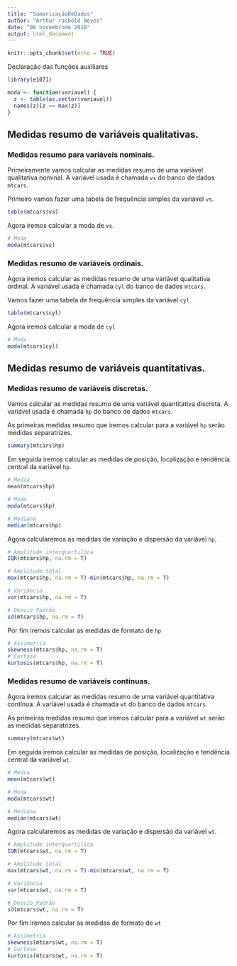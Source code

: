 ---
title: "SumarizaçãoDeDados"
author: "Arthur rasbold Neves"
date: "08 novembrode 2018"
output: html_document
---

```{r setup, include=FALSE}
knitr::opts_chunk$set(echo = TRUE)
```

Declaração das funções auxiliares
```{r}
library(e1071)

moda <- function(variavel) {
  z <- table(as.vector(variavel))
  names(z)[z == max(z)]
}
```


## Medidas resumo de variáveis qualitativas.


### Medidas resumo para variáveis nominais.

Primeiramente vamos calcular as medidas resumo de uma variável qualitativa nominal. A variável usada é chamada `vs` do banco de dados `mtcars`.

Primeiro vamos fazer uma tabela de frequência simples da variável `vs`.
```{r}
table(mtcars$vs)
```

Agora iremos calcular a moda de `vs`.
```{r}
# Moda
moda(mtcars$vs)
```


### Medidas resumo de variáveis ordinais.

Agora iremos calcular as medidas resumo de uma variável qualitativa ordinal. A variável usada é chamada `cyl` do banco de dados `mtcars`.

Vamos fazer uma tabela de frequência simples da variável `cyl`.
```{r}
table(mtcars$cyl)
```

Agora iremos calcular a moda de `cyl`
```{r}
# Moda
moda(mtcars$cyl)
```


## Medidas resumo de variáveis quantitativas.


### Medidas resumo de variáveis discretas.

Vamos calcular as medidas resumo de uma variável quantitativa discreta. A variável usada é chamada `hp` do banco de dados `mtcars`.

As primeiras medidas resumo que iremos calcular para a variável `hp` serão medidas separatrizes.
```{r}
summary(mtcars$hp)
```

Em seguida iremos calcular as medidas de posição, localização e tendência central da variável `hp`.
```{r}
# Media
mean(mtcars$hp)

# Moda
moda(mtcars$hp)

# Mediana
median(mtcars$hp)

```

Agora calcularemos as medidas de variação e dispersão da variável `hp`.
```{r}
# Amplitude interquartilica
IQR(mtcars$hp, na.rm = T)

# Amplitude total
max(mtcars$hp, na.rm = T)-min(mtcars$hp, na.rm = T)

# Variância
var(mtcars$hp, na.rm = T)

# Desvio Padrão
sd(mtcars$hp, na.rm = T)
```

Por fim iremos calcular as medidas de formato de `hp`
```{r}
# Assimetria 
skewness(mtcars$hp, na.rm = T)
# Curtose
kurtosis(mtcars$hp, na.rm = T)
```

### Medidas resumo de variáveis contínuas.

Agora iremos calcular as medidas resumo de uma variável quantitativa contínua. A variável usada é chamada `wt` do banco de dados `mtcars`.

As primeiras medidas resumo que iremos calcular para a variável `wt` serão as medidas separatrizes.
```{r}
summary(mtcars$wt)
```

Em seguida iremos calcular as medidas de posição, localização e tendência central da variável `wt`.
```{r}
# Media
mean(mtcars$wt)

# Moda
moda(mtcars$wt)

# Mediana
median(mtcars$wt)

```

Agora calcularemos as medidas de variação e dispersão da variável `wt`.
```{r}
# Amplitude interquartilica
IQR(mtcars$wt, na.rm = T)

# Amplitude total
max(mtcars$wt, na.rm = T)-min(mtcars$wt, na.rm = T)

# Variância
var(mtcars$wt, na.rm = T)

# Desvio Padrão
sd(mtcars$wt, na.rm = T)
```

Por fim iremos calcular as medidas de formato de `wt`
```{r}
# Assimetria 
skewness(mtcars$wt, na.rm = T)
# Curtose
kurtosis(mtcars$wt, na.rm = T)
```
